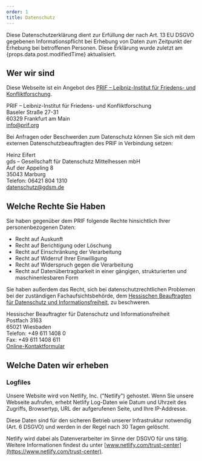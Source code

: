 ```yaml
---
order: 1
title: Datenschutz
---
```


Diese Datenschutzerklärung dient zur Erfüllung der nach Art. 13 EU DSGVO gegebenen Informationspflicht bei Erhebung von Daten zum Zeitpunkt der Erhebung bei betroffenen Personen. Diese Erklärung wurde zuletzt am {props.data.post.modifiedTime} aktualisiert.

## Wer wir sind

Diese Webseite ist ein Angebot des [PRIF – Leibniz-Institut für Friedens- und Konfliktforschung](https://www.prif.org/).

PRIF – Leibniz-Institut für Friedens- und Konfliktforschung\
Baseler Straße 27-31\
60329 Frankfurt am Main\
[info@prif.org](mailto:info@prif.org)

Bei Anfragen oder Beschwerden zum Datenschutz können Sie sich mit dem externen Datenschutzbeauftragten des PRIF in Verbindung setzen:

Heinz Eifert\
gds – Gesellschaft für Datenschutz Mittelhessen mbH\
Auf der Appeling 8\
35043 Marburg\
Telefon: 06421 804 1310\
[datenschutz@gdsm.de](mailto:datenschutz@gdsm.de)

## Welche Rechte Sie Haben

Sie haben gegenüber dem PRIF folgende Rechte hinsichtlich Ihrer personenbezogenen Daten:

- Recht auf Auskunft
- Recht auf Berichtigung oder Löschung
- Recht auf Einschränkung der Verarbeitung
- Recht auf Widerruf Ihrer Einwilligung
- Recht auf Widerspruch gegen die Verarbeitung
- Recht auf Datenübertragbarkeit in einer gängigen, strukturierten und maschinenlesbaren Form

Sie haben außerdem das Recht, sich bei datenschutzrechtlichen Problemen bei der zuständigen Fachaufsichtsbehörde, dem [Hessischen Beauftragten für Datenschutz und Informationsfreiheit](https://datenschutz.hessen.de/), zu beschweren.

Hessischer Beauftragter für Datenschutz und Informationsfreiheit\
Postfach 3163\
65021 Wiesbaden\
Telefon: +49 611 1408 0\
Fax: +49 611 1408 611\
[Online-Kontaktformular](https://datenschutz.hessen.de/service/beschwerde-uebermitteln)

## Welche Daten wir erheben

### Logfiles

Unsere Website wird von Netlify, Inc. ("Netlify") gehostet. Wenn Sie unsere Webseite aufrufen, erhebt Netlify Log-Daten wie Datum und Uhrzeit des Zugriffs, Browsertyp, URL der aufgerufenen Seite, und Ihre IP-Addresse.

Diese Daten sind für den sicheren Betrieb unserer Infrastruktur notwendig (Art. 6 DSGVO) und werden in der Regel nach 30 Tagen gelöscht.

Netlify wird dabei als Datenverarbeiter im Sinne der DSGVO für uns tätig. Weitere Informationen findest du unter [www.netlify.com/trust-center](https://www.netlify.com/trust-center).